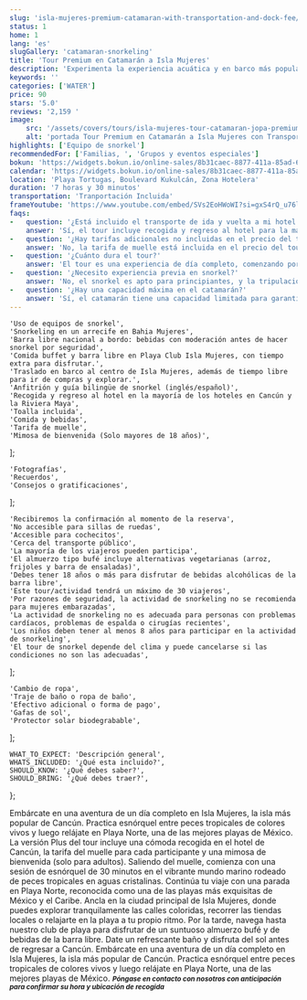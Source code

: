 ```yaml
---
slug: 'isla-mujeres-premium-catamaran-with-transportation-and-dock-fee/es'
status: 1
home: 1
lang: 'es'
slugGallery: 'catamaran-snorkeling'
title: 'Tour Premium en Catamarán a Isla Mujeres'
description: 'Experimenta la experiencia acuática y en barco más popular y completa de Cancún en esta aventura de día completo a la encantadora Isla Mujeres. Tras la salida del muelle, dirígete a aguas abiertas para una parada de 30 minutos de snorkel.'
keywords: ''
categories: ['WATER']
price: 90
stars: '5.0'
reviews: '2,159 '
image:
    src: '/assets/covers/tours/isla-mujeres-tour-catamaran-jopa-premium.webp'
    alt: 'portada Tour Premium en Catamarán a Isla Mujeres con Transporte y Tarifa de Muelle Incluidos'
highlights: ['Equipo de snorkel']
recommendedFor: ['Familias, ', 'Grupos y eventos especiales']
bokun: 'https://widgets.bokun.io/online-sales/8b31caec-8877-411a-85ad-682828170619/experience/925708?partialView=1'
calendar: 'https://widgets.bokun.io/online-sales/8b31caec-8877-411a-85ad-682828170619/experience-calendar/925708'
location: 'Playa Tortugas, Boulevard Kukulcán, Zona Hotelera'
duration: '7 horas y 30 minutos'
transportation: 'Tranportación Incluida'
frameYoutube: 'https://www.youtube.com/embed/SVs2EoHWoWI?si=gxS4rQ_u76lkNmO0'
faqs:
-   question: '¿Está incluido el transporte de ida y vuelta a mi hotel en el paquete turístico?'
    answer: 'Sí, el tour incluye recogida y regreso al hotel para la mayoría de los hoteles en Cancún y la Riviera Maya.'
-   question: '¿Hay tarifas adicionales no incluidas en el precio del tour?'
    answer: 'No, la tarifa de muelle está incluida en el precio del tour.'
-   question: '¿Cuánto dura el tour?'
    answer: 'El tour es una experiencia de día completo, comenzando por la mañana y regresando por la tarde.'
-   question: '¿Necesito experiencia previa en snorkel?'
    answer: 'No, el snorkel es apto para principiantes, y la tripulación proporciona instrucciones y asistencia.'
-   question: '¿Hay una capacidad máxima en el catamarán?'
    answer: 'Sí, el catamarán tiene una capacidad limitada para garantizar la comodidad y seguridad de todos los huéspedes.'
---
```



    'Uso de equipos de snorkel',
    'Snorkeling en un arrecife en Bahia Mujeres',
    'Barra libre nacional a bordo: bebidas con moderación antes de hacer snorkel por seguridad',
    'Comida buffet y barra libre en Playa Club Isla Mujeres, con tiempo extra para disfrutar.',
    'Traslado en barco al centro de Isla Mujeres, además de tiempo libre para ir de compras y explorar.',
    'Anfitrión y guía bilingüe de snorkel (inglés/español)',
    'Recogida y regreso al hotel en la mayoría de los hoteles en Cancún y la Riviera Maya',
    'Toalla incluida',
    'Comida y bebidas',
    'Tarifa de muelle',
    'Mimosa de bienvenida (Solo mayores de 18 años)',
];

    'Fotografías',
    'Recuerdos',
    'Consejos o gratificaciones',
];

    'Recibiremos la confirmación al momento de la reserva',
    'No accesible para sillas de ruedas',
    'Accesible para cochecitos',
    'Cerca del transporte público',
    'La mayoría de los viajeros pueden participa',
    'El almuerzo tipo bufé incluye alternativas vegetarianas (arroz, frijoles y barra de ensaladas)',
    'Debes tener 18 años o más para disfrutar de bebidas alcohólicas de la barra libre',
    'Este tour/actividad tendrá un máximo de 30 viajeros',
    'Por razones de seguridad, la actividad de snorkeling no se recomienda para mujeres embarazadas',
    'La actividad de snorkeling no es adecuada para personas con problemas cardíacos, problemas de espalda o cirugías recientes',
    'Los niños deben tener al menos 8 años para participar en la actividad de snorkeling',
    'El tour de snorkel depende del clima y puede cancelarse si las condiciones no son las adecuadas',
];

    'Cambio de ropa',
    'Traje de baño o ropa de baño',
    'Efectivo adicional o forma de pago',
    'Gafas de sol',
    'Protector solar biodegrabable',
];

    WHAT_TO_EXPECT: 'Descripción general',
    WHATS_INCLUDED: '¿Qué esta incluido?',
    SHOULD_KNOW: '¿Qué debes saber?',
    SHOULD_BRING: '¿Qué debes traer?',
};

<Accordion client:visible title={titles.WHAT_TO_EXPECT} idHash="whatToExpect">
    <TagP>Embárcate en una aventura de un día completo en Isla Mujeres, la isla más popular de Cancún. Practica esnórquel entre peces tropicales de colores vivos y luego relájate en Playa Norte, una de las mejores playas de México. La versión Plus del tour incluye una cómoda recogida en el hotel de Cancún, la tarifa del muelle para cada participante y una mimosa de bienvenida (solo para adultos). Saliendo del muelle, comienza con una sesión de esnórquel de 30 minutos en el vibrante mundo marino rodeado de peces tropicales en aguas cristalinas. Continúa tu viaje con una parada en Playa Norte, reconocida como una de las playas más exquisitas de México y el Caribe. Ancla en la ciudad principal de Isla Mujeres, donde puedes explorar tranquilamente las calles coloridas, recorrer las tiendas locales o relajarte en la playa a tu propio ritmo. Por la tarde, navega hasta nuestro club de playa para disfrutar de un suntuoso almuerzo bufé y de bebidas de la barra libre. Date un refrescante baño y disfruta del sol antes de regresar a Cancún. Embárcate en una aventura de un día completo en Isla Mujeres, la isla más popular de Cancún. Practica esnórquel entre peces tropicales de colores vivos y luego relájate en Playa Norte, una de las mejores playas de México.</TagP>
</Accordion>

<Accordion client:visible title={titles.WHATS_INCLUDED} idHash="whatsIncluded">
    <Inclusions includes={includes} notIncludes={notIncludes} />
    <TagP><em><small><strong>Póngase en contacto con nosotros con anticipación para confirmar su hora y ubicación de recogida</strong></small></em></TagP>
</Accordion>

<Accordion client:visible title={titles.SHOULD_KNOW} idHash="whatYouShouldKnow">
    <ShouldKnow shouldKnow={shouldKnow} />
</Accordion>

<Accordion client:visible title={titles.SHOULD_BRING} idHash="whatYouShouldBring">
    <ShouldBring shouldBring={shouldBring} />
</Accordion>
